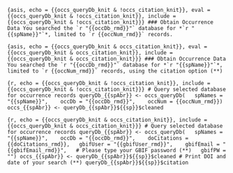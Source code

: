 ```{asis, echo = {{occs_queryDb_knit & !occs_citation_knit}}, eval = {{occs_queryDb_knit & !occs_citation_knit}}, include = {{occs_queryDb_knit & !occs_citation_knit}}}
### Obtain Occurrence Data
You searched the `r "{{occDb_rmd}}"` database for *`r "{{spName}}"`*, limited to `r {{occNum_rmd}}` records.
```

```{asis, echo = {{occs_queryDb_knit & occs_citation_knit}}, eval = {{occs_queryDb_knit & occs_citation_knit}}, include = {{occs_queryDb_knit & occs_citation_knit}}}
### Obtain Occurrence Data
You searched the `r "{{occDb_rmd}}"` database for *`r "{{spName}}"`*, limited to `r {{occNum_rmd}}` records, using the citation option (**)
```

```{r, echo = {{occs_queryDb_knit & !occs_citation_knit}}, include = {{occs_queryDb_knit & !occs_citation_knit}}}
# Query selected database for occurrence records
queryDb_{{spAbr}} <- occs_queryDb(
  spNames = "{{spName}}", 
  occDb = "{{occDb_rmd}}", 
  occNum = {{occNum_rmd}})
occs_{{spAbr}} <- queryDb_{{spAbr}}${{sp}}$cleaned
```

```{r, echo = {{occs_queryDb_knit & occs_citation_knit}}, include = {{occs_queryDb_knit & occs_citation_knit}}}
# Query selected database for occurrence records
queryDb_{{spAbr}} <- occs_queryDb(
  spNames = "{{spName}}", 
  occDb = "{{occDb_rmd}}", 
  doCitations = {{doCitations_rmd}},
  gbifUser = "{{gbifUser_rmd}}", 
  gbifEmail = "{{gbifEmail_rmd}}",
  # Please type your GBIF password (**)
  gbifPW = "")
occs_{{spAbr}} <- queryDb_{{spAbr}}${{sp}}$cleaned
# Print DOI and date of your search (**)
queryDb_{{spAbr}}${{sp}}$citation
```
